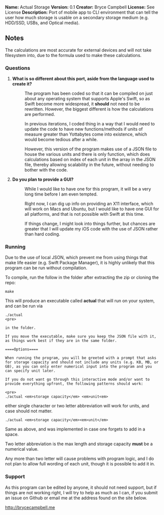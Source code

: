 '''Name:''' Actual Storage
'''Version:''' 0.1
'''Creator:''' Bryce Campbell
'''License:''' See License
'''Description:''' Port of mobile app to CLI environment that can tell the user how much storage is usable on a secondary storage medium (e.g. HDD/SSD, USBs, and Optical media).

==Notes==

The calculations are most accurate for external devices and will not take filesystem into, due to the formula used to make these calculations.

===Questions===

<ol>
<li>
<dl>
<dt>'''What is so different about this port, aside from the language used to create it?'''</dt>
<dd><p>The program has been coded so that it can be compiled on just about any operating system that supports Apple's Swift, so as Swift become more widespread, it <strong>should</strong> not need to be rewritten. However, the biggest different is how the calculations are performed.</p>
<p>In previous iterations, I coded thing in a way that I would need to update the code to have new functions/methods if units of measure greater than Yottabytes come into existence, which would become tedious after a while.</p>
<p>However, this version of the program makes use of a JSON file to house the various units and there is only function, which does calculations based on index of each unit in the array in the JSON file, thereby allowing scalability in the future, without needing to bother with the code.
<p></dd>
</dl>
</li>
<li>
<dl>
<dt>'''Do you plan to provide a GUI?'''</dt>
<dd><p>While I would like to have one for this program, it will be a very long time before I am even tempted.</p> 
<p>Right now, I can dig up info on providing an X11 interface, which will work on Macs and Ubuntu, but I would like to have one GUI for all platforms, and that is not possible with Swift at this time.</p>
<p>If things change, I might look into things further, but chances are greater that I will update my iOS code with the use of JSON rather than hard coding.</p>
</dl>
</li>
</ol>

===Running===

Due to the use of local JSON, which prevent me from using things that make life easier (e.g. Swift Package Manager), it is highly unlikely that this program can be run without compilation.

To compile, run the follow in the folder after extracting the zip or cloning the repo:

<pre>
make
</pre>

This will produce an executable called <strong>actual</strong> that will run on your system, and can be run via

<pre>
./actual
<pre>

in the folder.

If you move the executable, make sure you keep the JSON file with it, as things work best if they are in the same folder.

====Options====

When running the program, you will be greeted with a prompt that asks for storage capacity and should not include any units (e.g. KB, MB, or GB), as you can only enter numerical input into the program and you can specify unit later.

If you do not want go through this interactive mode and/or want to provide everything upfront, the following patterns should work:

<pre>
./actual <em>storage capacity</em> <em>unit<em>
</pre>

either single character or two letter abbreviation will work for units, and case should not matter.

<pre>
./actual <em>storage capacity</em><em>unit</em>
</pre>

Same as above, and was implemented in case one forgets to add in a space.

Two letter abbreviation is the max length and storage capacity <strong>must</strong> be a numerical value.

Any more than two letter will cause problems with program logic, and I do not plan to allow full wording of each unit, though it is possible to add it in.

===Support===

As this program can be edited by anyone, it should not need support, but if things are not working right, I will try to help as much as I can, if you submit an issue on Github or email me at the address found on the site below.

http://brycecampbell.me